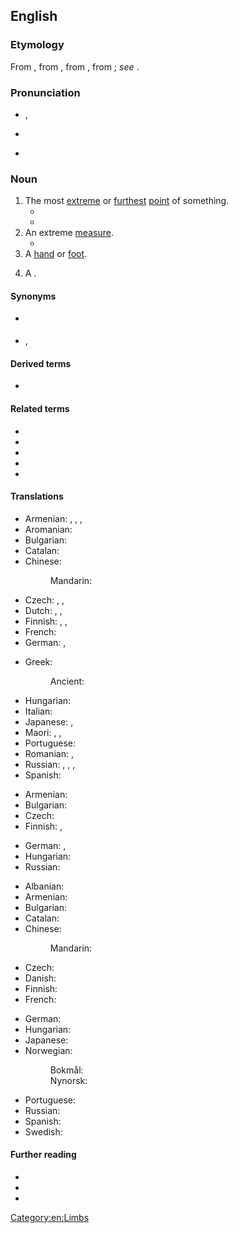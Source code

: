 ==English==
{{was wotd|2017|October|8}}

===Etymology===
{{multiple images
|direction = vertical
|image1 = Outstretched man's arm - 20170514.jpg
|image2 = Foot-inside.jpg
|footer = Arms ''(top)'' and feet are types of extremities ''(sense 3)''
}}

From {{inh|en|enm|extremite}}, from {{der|en|fro|extremité}}, from {{der|en|la|extrēmitās||extremity; [[border#Noun|border]], [[perimeter]]; [[ending#Noun|ending]]}}, from {{m|la|extremīs||[[furthest]], [[extreme]]}}; ''see'' {{m|en|extreme}}.

===Pronunciation===
* {{a|RP}} {{enPR|ĭkstrĕ'mĭtē}}, {{IPA|/ɪkˈstɹɛmɪti/|/ɛk-/|lang=en}}
* {{a|GA}} {{IPA|/ɪkˈstɹɛməti/|/-ɾi/|lang=en}}
* {{hyphenation|ex|tre|mi|ty|lang=en}}

===Noun===
{{en-noun|extremities|s}} {{qualifier|archaic}}

# The most [[extreme]] or [[furthest]] [[point#Noun|point]] of something. {{defdate|from ''c.'' 1400}}
#* {{quote-book|author=George Whetstone|authorlink=George Whetstone|chapter=The Castle of Delight: The Disordered Life of Bianca Maria, Countesse of Celaunt, in Forme of Her Complainte, Supposed at the Houre of Her Beheading for Procuring the Murder of ''Ardissino Valperga, Earle of Massino''|title=The Rocke of Regard, Diuided into Foure Parts. [...]|location=London|publisher=Imprinted at London [by H. Middleton] for Robert Waley|year=1576|oclc=837515946|editor2=[[w:John Payne Collier|J[ohn] P[ayne] Collier]]|title2=The Rocke of Regard, Diuided into Foure Parts. [...]|series2=Illustrations of Early English Poetry|seriesvolume2=vol. 2, no. 2|location2=London|publisher2=Privately printed|year2=[1867?]|pages2=55–56|pageurl2=https://books.google.com/books?id=pfdmAAAAcAAJ&pg=PA56|oclc2=706027473|passage=[B]eſtowe your love on him, who, were it not to do you ſervice, would through the '''extremitie''' of love rather wiſh to die then live.}}
#* {{quote-book|author=J[ohn] Robertson|authorlink=John Robertson (mathematician)|author2=William Wales|authorlink2=William Wales (astronomer)|chapter=Section II. Of Terrestrial Astronomy.|section=book V (Of Astronomy), paragraph 52|title=The Elements of Navigation; Containing the Theory and Practice. With the Necessary Tables, and Compendiums for Finding the Latitude and Longitude at Sea. To which is Added, a Treatise of Marine Fortification. Composed for the Use of the Royal Mathematical School at Christ’s Hospital, the Royal Academy at Portsmouth, and the Gentlemen of the Navy. In Two Volumes|edition=4th|location=London|publisher=Printed for [[w:John Nourse|J[ohn] Nourse]], bookseller to His Majesty|year=1780|page=206|pageurl=https://books.google.com/books?id=gBikAAAAMAAJ&pg=PA206|oclc=745262623|passage=Any ſphere revolving as on an axis, muſt have two points on its ſurface at the '''extremities''' of its axis, that do not revolve at all; theſe points, with reſpect to the Earth, are called its ''poles''.}}
# An extreme [[measure#Noun|measure]].
#* {{RQ:Swift Gulliver|part=III|chapter=A Phænomenon Solved by Modern Philosophy and Astronomy. The Laputians Great Improvements in the Latter. The King’s Method of Suppressing Insurrections.|page=45|format=full|passage=But if they ſtill continue obſtinate, or offer to raiſe Inſurrections, he proceeds to the laſt Remedy, by letting the Iſland drop directly upon their Heads, which makes a universal Deſtruction both of Houſes and Men. However, this is an '''Extremity''' to which the Prince is ſeldom driven, neither indeed is he willing to put it in execution, nor dare his Miniſters adviſe him to an Action, which, as it would render them odious to the People, ſo it would be a great damage to their own Eſtates, which lie all below, for the Iſland is the King's [[demesne|Demeſn]].}}
# A [[hand#Noun|hand]] or [[foot#Noun|foot]]. {{defdate|from early 15th c.}}
#: {{ux|en|[[Guillain–Barré syndrome]] causes one to not be able to move one’s '''extremities'''.}}
# A {{l|en|limb||major [[appendage]] of a [[human#Noun|human]] or [[animal]] such as an [[arm#Noun|arm]], [[leg#Noun|leg]], or [[wing#Noun|wing]]}}. {{defdate|from early 15th c.}}

====Synonyms====
* {{sense|furthest point}} {{l|en|tip}}
* {{sense|major appendage of human or animal}} {{l|en|appendage}}, {{l|en|limb}}

====Derived terms====
* {{l|en|extremital}}

====Related terms====
* {{l|en|extreme}}
* {{l|en|extremely}}
* {{l|en|extremeness}}
* {{l|en|extremism}}
* {{l|en|extremist}}

====Translations====
{{trans-top|furthest point}}
* Armenian: {{t+|hy|ծայր}}, {{t+|hy|եզր}}, {{t+|hy|վերջ}}, {{t+|hy|վերջավորություն}}
* Aromanian: {{t|rup|capit}}
* Bulgarian: {{t+|bg|край|m|sc=Cyrl}}
* Catalan: {{t+|ca|extremitat|f}}
* Chinese:
*: Mandarin: {{t+|cmn|末端|tr=mòduān|sc=Hani}}
* Czech: {{t+|cs|kraj|m}}, {{t+|cs|konec|m}}, {{t+|cs|okraj|m}}
* Dutch: {{t+|nl|uiterste|n}}, {{t+|nl|extremiteit|f}}, {{t+|nl|uiteinde|n}}
* Finnish: {{t+|fi|ääripää}}, {{t|fi|ääriraja}}, {{t+|fi|ääri}}
* French: {{t+|fr|extrémité|f}}
* German: {{t+|de|Extremität|f}}, {{t|de|äußerstes Ende|n}}
{{trans-mid}}
* Greek:
*: Ancient: {{t|grc|ἄκρον|n}}
* Hungarian: {{t+|hu|véglet}}
* Italian: {{t+|it|estremità|f}}
* Japanese: {{t|ja|果て|tr=はて, hate}}, {{t|ja|末端|tr=まったん, mattan}}
* Maori: {{t|mi|more}}, {{t|mi|tōpito}}, {{t|mi|pito}}
* Portuguese: {{t+|pt|extremidade|f}}
* Romanian: {{t+|ro|capăt}}, {{t+|ro|extremitate}}
* Russian: {{t+|ru|край|m}}, {{t+|ru|оконе́чность|f}}, {{t+|ru|коне́ц|m}}, {{t+|ru|ко́нчик|m}}
* Spanish: {{t+|es|extremidad|f}}
{{trans-bottom}}

{{trans-top|extreme measure}}
* Armenian: {{t+|hy|ծայրահեղություն}}
* Bulgarian: {{t+|bg|крайност|f|sc=Cyrl}}
* Czech: {{t|cs|krajnost|f}}
* Finnish: {{t+|fi|äärimmäisyys}}, {{t|fi|äärimitta}}
{{trans-mid}}
* German: {{t|de|Äußerste|n}}, {{t|de|Extremste|n}}
* Hungarian: {{t+|hu|szélsőség}}
* Russian: {{t+|ru|кра́йность|f}}
{{trans-bottom}}

{{trans-top|hand or foot}}
* Albanian: {{t+|sq|gjymtyrë|f}}
* Armenian: {{t+|hy|վերջավորություն}}
* Bulgarian: {{t|bg|крайник|m|sc=Cyrl}}
* Catalan: {{t+|ca|extremitat|f}}
* Chinese:
*: Mandarin: {{t+|cmn|四肢|tr=sìzhī|sc=Hani}} {{qualifier|the four limbs of the body}}
* Czech: {{t+|cs|končetina|f}}
* Danish: {{t|da|ekstremitet|c}}
* Finnish: {{t+|fi|raaja}}
* French: {{t+|fr|extrémité|f}}
{{trans-mid}}
* German: {{t+|de|Extremität|f}}
* Hungarian: {{t+|hu|végtag}}
* Japanese: {{t+|ja|四肢|tr=しし, shishi|sc=Jpan}} {{qualifier|the four limbs of the body}}
* Norwegian:
*: Bokmål: {{t|nb|ekstremitet|m}}
*: Nynorsk: {{t|nn|ekstremitet|m}}
* Portuguese: {{t+|pt|extremidade|f}}
* Russian: {{t+|ru|коне́чность|f}}
* Spanish: {{t+|es|extremidad|f}}
* Swedish: {{t+|sv|extremitet|c}}
{{trans-bottom}}

{{trans-see|limb}}

====Further reading====
* {{pedia|extremities}}
* {{R:Century 1911}}
* {{R:Webster 1913}}

[[Category:en:Limbs]]